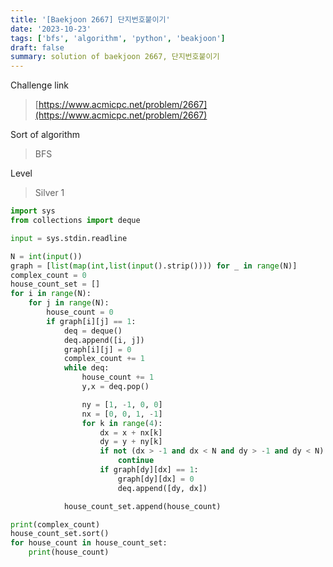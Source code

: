 ```yaml
---
title: '[Baekjoon 2667] 단지번호붙이기'
date: '2023-10-23'
tags: ['bfs', 'algorithm', 'python', 'beakjoon']
draft: false
summary: solution of baekjoon 2667, 단지번호붙이기
---
```


Challenge link

> [https://www.acmicpc.net/problem/2667](https://www.acmicpc.net/problem/2667)

Sort of algorithm

> BFS

Level

> Silver 1

```python
import sys
from collections import deque

input = sys.stdin.readline

N = int(input())
graph = [list(map(int,list(input().strip()))) for _ in range(N)]
complex_count = 0
house_count_set = []
for i in range(N):
    for j in range(N):
        house_count = 0
        if graph[i][j] == 1:
            deq = deque()
            deq.append([i, j])
            graph[i][j] = 0
            complex_count += 1
            while deq:
                house_count += 1
                y,x = deq.pop()

                ny = [1, -1, 0, 0]
                nx = [0, 0, 1, -1]
                for k in range(4):
                    dx = x + nx[k]
                    dy = y + ny[k]
                    if not (dx > -1 and dx < N and dy > -1 and dy < N):
                        continue
                    if graph[dy][dx] == 1:
                        graph[dy][dx] = 0
                        deq.append([dy, dx])

            house_count_set.append(house_count)

print(complex_count)
house_count_set.sort()
for house_count in house_count_set:
    print(house_count)


```
